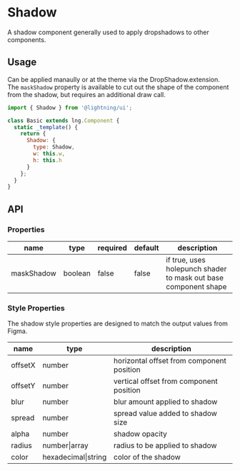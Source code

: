 
# Shadow

A shadow component generally used to apply dropshadows to other components.

## Usage

Can be applied manaully or at the theme via the DropShadow.extension.
The `maskShadow` property is available to cut out the shape of the component
from the shadow, but requires an additional draw call.

```js
import { Shadow } from '@lightning/ui';

class Basic extends lng.Component {
  static _template() {
    return {
      Shadow: {
        type: Shadow,
        w: this.w,
        h: this.h
      }
    };
  }
}
```

<Canvas>
  <Story id="elements-shadow--basic" />
</Canvas>

## API

### Properties

| name       | type    | required | default | description                                                     |
| ---------- | ------- | -------- | ------- | --------------------------------------------------------------- |
| maskShadow | boolean | false    | false   | if true, uses holepunch shader to mask out base component shape |

### Style Properties

The shadow style properties are designed to match the output values from Figma.

| name    | type                | description                               |
| ------- | ------------------- | ----------------------------------------- |
| offsetX | number              | horizontal offset from component position |
| offsetY | number              | vertical offset from component position   |
| blur    | number              | blur amount applied to shadow             |
| spread  | number              | spread value added to shadow size         |
| alpha   | number              | shadow opacity                            |
| radius  | number\|array       | radius to be applied to shadow            |
| color   | hexadecimal\|string | color of the shadow                       |
